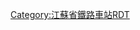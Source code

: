 <noinclude>
{{BS-map
| title = 溧水站站线布置图
| map = </noinclude>
\\CONTg\CONTg\\\\~~ ~~ ~~ ~~[[宁杭客运专线]]往[[南京南站|南京南]]
\\STRg\STRf\!~HUBrg-L\HUB-Rq\HUB-Rq\HUBlg-R
\\STR\STR\HUB-L\vENDEa\\HUB-R~~ ~~综合维修工区
\\STR\STR\HUB-L\vSTR\\HUB-R
\\ABZg2\STR!~STRc3\HUB-L\vSTR\\HUB-R
\\STR!~STRc1\ABZg+4\HUB-L\SPLe\\HUB-R
\\STR\ABZg2\STRc2!~STRc3!~HUBlf-L\ABZg3!~HUB-Lq\HUB-Lq\HUBrf-R
\\STR\STR!~STRc1\ABZ+14!~STRc14\ENDEe!~STRc4\\
\\SKRZ-G4o\SKRZ-G4o\SKRZ-G4o\\\~~ ~~交通东路
\STRc2\ABZg3\STR\STR\\\
\STR+1\STR!~STRc4\STR\STR\\\
STRc2\ABZg3\STR\STR\ABZg2\STRc3\\
STR+1\STR!~STRc4\STR\STR\STR!~STRc1\STR+4\\
STR+BSl!~num1l\STR+BSr\STR\STR\STR+BSl\STR+BSr\\~~ ~~ ~~1站台
STR+BSl\STR+BSr!~num2r\STR\STR\STR+BSl\STR+BSr\\~~ ~~ ~~2站台
STR+BSl\STR+BSr\STR\STR\STR+BSl!~num3l\STR+BSr\\~~ ~~ ~~3站台
STR+BSl\STR+BSr\STR\STR\STR+BSl\STR+BSr!~num4r\\~~ ~~ ~~4站台
STR2\STR!~exSTRc3\STR\STR\STR!~STRc2\STR3\\
STRc1\ABZg+4\STR\STR\ABZg+1\STRc4\\
\STR2\STR!~STRc3\STR!~STRc2\STR3\\\
\STRc1\ABZg+4\ABZg+1\STRc4\\\
\\STR!~STRc2\ABZg3\\\\
\\ABZg+1\STR!~STRc4\\\\
\\STRg\STRf\\\\
\\CONTf\CONTf\\\\~~ ~~ ~~ ~~[[宁杭客运专线]]往[[杭州东站|杭州东]]
<noinclude>}}
{{Rdt intro|[[溧水站 (中国铁路)|溧水站]]}}
[[Category:江蘇省鐵路車站RDT]]
</noinclude>